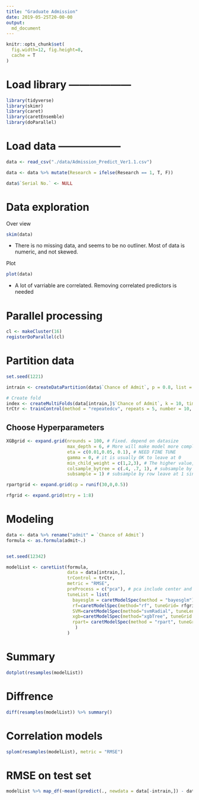 ```yaml
---
title: "Graduate Admission"
date: 2019-05-25T20-00-00
output: 
  md_document   
---
```



```r
knitr::opts_chunk$set(
  fig.width=12, fig.height=8,
  cache = T
)
```

# Load library ------------------

```r
library(tidyverse)
library(skimr)
library(caret)
library(caretEnsemble)
library(doParallel)
```

# Load data ------------------

```r
data <- read_csv("./data/Admission_Predict_Ver1.1.csv")

data <- data %>% mutate(Research = ifelse(Research == 1, T, F))

data$`Serial No.` <- NULL
```

# Data exploration

Over view
```r
skim(data)
```

- There is no missing data, and seems to be no outliner. Most of data is numeric, and not skewed. 

Plot

```r
plot(data)
```

- A lot of varriable are correlated. Removing correlated predictors is needed

# Parallel processing

```r
cl <- makeCluster(16) 
registerDoParallel(cl)
```

# Partition data

```r

set.seed(1221)

intrain <- createDataPartition(data$`Chance of Admit`, p = 0.8, list = F)

# Create fold
index <- createMultiFolds(data[intrain,]$`Chance of Admit`, k = 10, times = 5)
trCtr <- trainControl(method = "repeatedcv", repeats = 5, number = 10, index = index, verboseIter = T )
```

## Choose Hyperparameters

```r

XGBgrid <- expand.grid(nrounds = 100, # Fixed. depend on datasize
                       max_depth = 6, # More will make model more complex and more likely to overfit. Choose only this due to computational barrier
                       eta = c(0.01,0.05, 0.1), # NEED FINE TUNE
                       gamma = 0, # it is usually OK to leave at 0
                       min_child_weight = c(1,2,3), # The higher value, the more conservative model is, NEED FINE TUNE
                       colsample_bytree = c(.4, .7, 1), # subsample by columns
                       subsample = 1) # subsample by row leave at 1 since we doing k-fold

rpartgrid <- expand.grid(cp = runif(30,0,0.5))

rfgrid <- expand.grid(mtry = 1:8)

```


# Modeling

```r
data <- data %>% rename("admit" = `Chance of Admit`)
formula <- as.formula(admit~.)


set.seed(12342)

modelList <- caretList(formula,
                       data = data[intrain,], 
                       trControl = trCtr,
                       metric = "RMSE",
                       preProcess = c("pca"), # pca include center and scale
                       tuneList = list(
                         bayesglm = caretModelSpec(method = "bayesglm"),
                         rf=caretModelSpec(method="rf", tuneGrid= rfgrid),
                         SVM=caretModelSpec(method="svmRadial", tuneLength = 10),
                         xgb=caretModelSpec(method="xgbTree", tuneGrid = XGBgrid),
                         rpart= caretModelSpec(method = "rpart", tuneGrid = rpartgrid)
                          )
                       )


```

# Summary

```r
dotplot(resamples(modelList))
```

# Diffrence

```r
diff(resamples(modelList)) %>% summary()
```

# Correlation models

```r
splom(resamples(modelList), metric = "RMSE")
```


# RMSE on test set

```r
modelList %>% map_df(~mean((predict(., newdata = data[-intrain,]) - data[-intrain,]$admit)^2))
```

